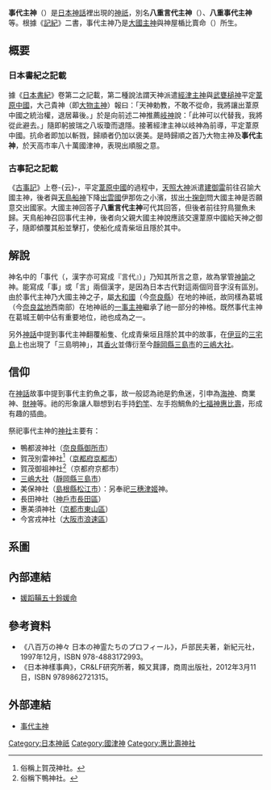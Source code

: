 '''事代主神'''（{{lang|ja|ことしろぬし の かみ}}）是[[日本神話|日本神話]]裡出現的[[神祇|神祇]]，別名'''八重言代主神'''（{{lang|ja|やへことしろぬし の かみ}}）、'''八重事代主神'''等。根據《[[記紀|記紀]]》二書，事代主神乃是[[大國主神|大國主神]]與神屋楯比賣命（{{lang|ja|かむやたてひめ の みこと}}）所生。

== 概要 ==
=== 日本書紀之記載 ===
據《[[日本書紀|日本書紀]]》卷第二之記載，第二種說法謂天神派遣[[經津主神|經津主神]]與[[建御雷|武甕槌神]]平定[[葦原中國|葦原中國]]，大己貴神（即[[大物主神|大物主神]]）報曰：「天神勅教，不敢不從命，我將讓出葦原中國之統治權，退居幕後。」於是向前述二神推薦[[岐神|岐神]]說：「此神可以代替我，我將從此避去。」隨即躬披瑞之八坂瓊而退隱。接著經津主神以岐神為前導，平定葦原中國。抗命者即加以斬戮，歸順者仍加以褒美。是時歸順之首乃大物主神及'''事代主神'''，於天高市率八十萬國津神，表現出順服之意。

=== 古事記之記載 ===
《[[古事記|古事記]]》上卷-{云}-，平定[[葦原中國|葦原中國]]的過程中，[[天照大神|天照大神]]派遣[[建御雷|建御雷]]前往召諭大國主神，後者與[[鳥之石楠船神|天鳥船神]]下降[[出雲國|出雲國]]伊那佐之小濱，拔出[[十拳劍|十掬劍]]問大國主神是否願意交出國家。大國主神回答子'''八重言代主神'''可代其回答，但後者前往狩鳥獵魚未歸。天鳥船神召回事代主神，後者向父親大國主神說應該交還葦原中國給天神之御子，隨即傾覆其船並擊打，使船化成青柴垣且隱於其中。

== 解說 ==
神名中的「事代（{{lang|ja|ことしろ}}，漢字亦可寫成『言代』）」乃知其所言之意，故為掌管[[神諭|神諭]]之神。能寫成「事」或「言」兩個漢字，是因為日本古代對這兩個同音字沒有區別。由於事代主神乃大國主神之子，屬[[大和國|大和國]]（今[[奈良縣|奈良縣]]）在地的神祇，故同樣為葛城（今[[奈良盆地|奈良盆地]]西南部）在地神祇的[[一事主神|一事主神]]繼承了祂一部分的神格。既然事代主神在葛城王朝中佔有重要地位，祂也成為{{link|ja|八神殿|八神殿|御巫八神}}之一。

另外[[神話|神話]]中提到事代主神翻覆船隻、化成青柴垣且隱於其中的故事，在[[伊豆群島|伊豆]]的[[三宅島|三宅島]]上也出現了「三島明神」，其[[香火|香火]]並傳衍至今[[靜岡縣|靜岡縣]][[三島市|三島市]]的[[三嶋大社|三嶋大社]]。

== 信仰 ==
在[[神話|神話]]故事中提到事代主釣魚之事，故一般認為祂是釣魚迷，引申為[[海神|海神]]、商業神、[[財神|財神]]等。祂的形象讓人聯想到右手持[[釣竿|釣竿]]、左手抱鯛魚的[[七福神|七福神]][[惠比寿_(神祇)|惠比壽]]，形成有趣的插曲。

祭祀事代主神的[[神社|神社]]主要有：
* 鴨都波神社（[[奈良縣|奈良縣]][[御所市|御所市]]）
* 賀茂別雷神社<ref>俗稱上賀茂神社。</ref>（[[京都府|京都府]][[京都市|京都市]]）
* 賀茂御祖神社<ref>俗稱下鴨神社。</ref>（京都府京都市）
* [[三嶋大社|三嶋大社]]（[[靜岡縣|靜岡縣]][[三島市|三島市]]）
* 美保神社（[[島根縣|島根縣]][[松江市|松江市]]）：另奉祀[[三穗津姬|三穗津姬]]神。
* 長田神社（[[神戶市|神戶市]][[長田區|長田區]]）
* 惠美須神社（[[京都市|京都市]][[東山區_(日本)|東山區]]）
* 今宮戎神社（[[大阪市|大阪市]][[浪速區|浪速區]]）

== 系圖 ==
{{日本皇室黎明期}}

== 內部連結 ==
* [[媛蹈鞴五十鈴媛命|媛蹈鞴五十鈴媛命]]

== 參考資料 ==
* 《八百万の神々 日本の神霊たちのプロフィール》，戶部民夫著，新紀元社，1997年12月，ISBN 978-4883172993。
* 《日本神樣事典》，CR&LF研究所著，賴又萁譯，商周出版社，2012年3月11日，ISBN 9789862721315。
{{reflist}}

== 外部連結 ==
* {{ja}}[http://www.din.or.jp/~a-kotaro/gods/kamigami/kotosironusi.html 事代主神]{{Wayback|url=http://www.din.or.jp/~a-kotaro/gods/kamigami/kotosironusi.html |date=20160830121551 }}

[[Category:日本神祇|Category:日本神祇]]
[[Category:國津神|Category:國津神]]
[[Category:惠比壽神社|Category:惠比壽神社]]